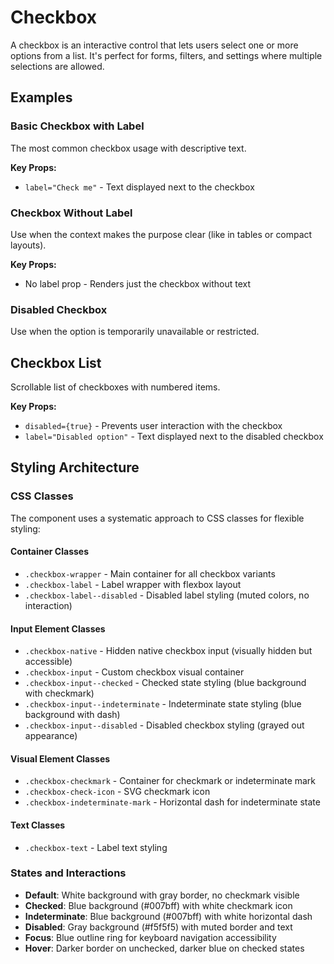
<Meta of={CheckboxStories} />

# Checkbox

A checkbox is an interactive control that lets users select one or more options from a list. It's perfect for forms, filters, and settings where multiple selections are allowed.

## Examples

### Basic Checkbox with Label

The most common checkbox usage with descriptive text.

<Canvas of={CheckboxStories.Default} />

**Key Props:**

- `label="Check me"` - Text displayed next to the checkbox

### Checkbox Without Label

Use when the context makes the purpose clear (like in tables or compact layouts).

<Canvas of={CheckboxStories.WithoutLabel} />

**Key Props:**

- No label prop - Renders just the checkbox without text

### Disabled Checkbox

Use when the option is temporarily unavailable or restricted.

<Canvas of={CheckboxStories.Disabled} />

## Checkbox List

Scrollable list of checkboxes with numbered items.

<Canvas of={CheckboxStories.WithList} />

**Key Props:**

- `disabled={true}` - Prevents user interaction with the checkbox
- `label="Disabled option"` - Text displayed next to the disabled checkbox


## Styling Architecture

### CSS Classes

The component uses a systematic approach to CSS classes for flexible styling:

#### Container Classes

- `.checkbox-wrapper` - Main container for all checkbox variants
- `.checkbox-label` - Label wrapper with flexbox layout
- `.checkbox-label--disabled` - Disabled label styling (muted colors, no interaction)

#### Input Element Classes

- `.checkbox-native` - Hidden native checkbox input (visually hidden but accessible)
- `.checkbox-input` - Custom checkbox visual container
- `.checkbox-input--checked` - Checked state styling (blue background with checkmark)
- `.checkbox-input--indeterminate` - Indeterminate state styling (blue background with dash)
- `.checkbox-input--disabled` - Disabled checkbox styling (grayed out appearance)

#### Visual Element Classes

- `.checkbox-checkmark` - Container for checkmark or indeterminate mark
- `.checkbox-check-icon` - SVG checkmark icon
- `.checkbox-indeterminate-mark` - Horizontal dash for indeterminate state

#### Text Classes

- `.checkbox-text` - Label text styling

### States and Interactions

- **Default**: White background with gray border, no checkmark visible
- **Checked**: Blue background (#007bff) with white checkmark icon
- **Indeterminate**: Blue background (#007bff) with white horizontal dash
- **Disabled**: Gray background (#f5f5f5) with muted border and text
- **Focus**: Blue outline ring for keyboard navigation accessibility
- **Hover**: Darker border on unchecked, darker blue on checked states

